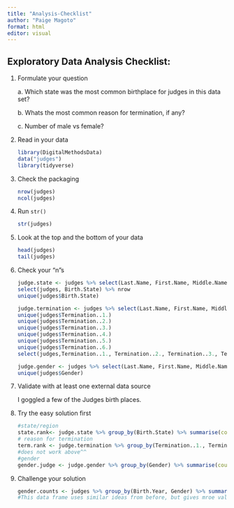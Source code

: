 ```yaml
---
title: "Analysis-Checklist"
author: "Paige Magoto"
format: html
editor: visual
---
```


## Exploratory Data Analysis Checklist:

1.  Formulate your question

    a\. Which state was the most common birthplace for judges in this data set?

    b\. Whats the most common reason for termination, if any?

    c\. Number of male vs female?

2.  Read in your data

    ```r
    library(DigitalMethodsData)
    data("judges")
    library(tidyverse)
    ```

3.  Check the packaging

    ```r
    nrow(judges)
    ncol(judges)
    ```

4.  Run `str()`

    ```r
    str(judges)
    ```

5.  Look at the top and the bottom of your data

    ```r
    head(judges)
    tail(judges)
    ```

6.  Check your “n”s

    ```r
    judge.state <- judges %>% select(Last.Name, First.Name, Middle.Name, Birth.State) 
    select(judges, Birth.State) %>% nrow
    unique(judges$Birth.State)
    ```

    ```r
    judge.termination <- judges %>% select(Last.Name, First.Name, Middle.Name, Termination..1., Termination..2., Termination..3., Termination..4., Termination..5., Termination..6.)
    unique(judges$Termination..1.)
    unique(judges$Termination..2.)
    unique(judges$Termination..3.)
    unique(judges$Termination..4.)
    unique(judges$Termination..5.)
    unique(judges$Termination..6.)
    select(judges,Termination..1., Termination..2., Termination..3., Termination..4., Termination..5., Termination..6.)

    ```

    ```r
    judge.gender <- judges %>% select(Last.Name, First.Name, Middle.Name, Gender)
    unique(judges$Gender)
    ```

7.  Validate with at least one external data source

    I goggled a few of the Judges birth places.

8.  Try the easy solution first

    ```r
    #state/region
    state.rank<- judge.state %>% group_by(Birth.State) %>% summarise(count =n()) %>% arrange(count)
    # reason for termination 
    term.rank <- judge.termination %>% group_by(Termination..1., Termination..2., Termination..3., Termination..4., Termination..5., Termination..6.) %>% summarise(count = n())
    #does not work above^^
    #gender
    gender.judge <- judge.gender %>% group_by(Gender) %>% summarise(count = n())
    ```

9.  Challenge your solution

    ```r
    gender.counts <- judges %>% group_by(Birth.Year, Gender) %>% summarise(count = n()) %>% pivot_wider(names_from = Gender, values_from = count, values_fill = 0)
    #This data frame uses similar ideas from before, but gives mroe valueable information. 
    ```
